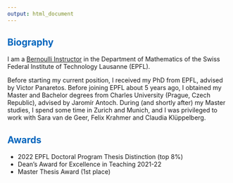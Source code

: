 ```yaml
---
output: html_document
---
```


## <font color='#0065bd'>Biography</font>

I am a [Bernoulli Instructor](https://www.epfl.ch/schools/sb/research/math/bernoulli-instructors/) in the Department of Mathematics of the Swiss Federal Institute of Technology Lausanne (EPFL).

Before starting my current position, I received my PhD from EPFL, advised by Victor Panaretos. Before joining EPFL about 5 years ago, I obtained my Master and Bachelor degrees from Charles University (Prague, Czech Republic), advised by Jaromír Antoch. During (and shortly after) my Master studies, I spend some time in Zurich and Munich, and I was privileged to work with Sara van de Geer, Felix Krahmer and Claudia Klüppelberg.

## <font color='#0065bd'>Awards</font>

* 2022 EPFL Doctoral Program Thesis Distinction (top 8%)
* Dean's Award for Excellence in Teaching 2021-22
* Master Thesis Award (1st place)